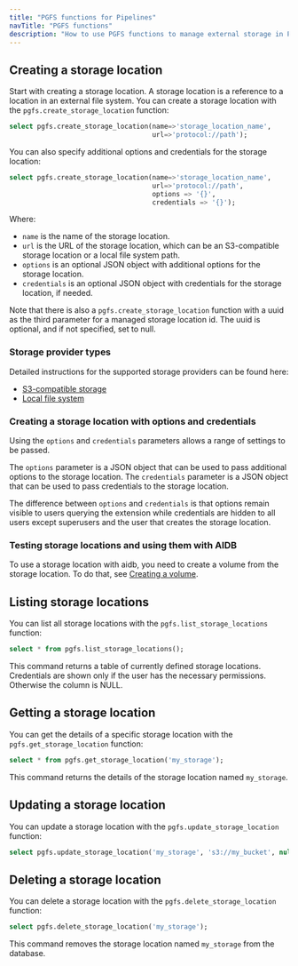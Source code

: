 ```yaml
---
title: "PGFS functions for Pipelines"
navTitle: "PGFS functions"
description: "How to use PGFS functions to manage external storage in Pipelines."
---
```


## Creating a storage location

Start with creating a storage location. A storage location is a reference to a location in an external file system. You can create a storage location with the `pgfs.create_storage_location` function:

```sql
select pgfs.create_storage_location(name=>'storage_location_name',
                                    url=>'protocol://path');
```

You can also specify additional options and credentials for the storage location:

```sql
select pgfs.create_storage_location(name=>'storage_location_name',
                                    url=>'protocol://path', 
                                    options => '{}', 
                                    credentials => '{}');
```

Where:

- `name` is the name of the storage location.
- `url` is the URL of the storage location, which can be an S3-compatible
    storage location or a local file system path.
- `options` is an optional JSON object with additional options for the storage location.
- `credentials` is an optional JSON object with credentials for the storage location, if needed.

Note that there is also a `pgfs.create_storage_location` function with a uuid as the third parameter for a managed storage location id. The uuid is optional, and if not specified, set to null.

### Storage provider types

Detailed instructions for the supported storage providers can be found here:

- [S3-compatible storage](/edb-postgres-ai/1.3/ai-factory/pipeline/pgfs/functions/s3)
- [Local file system](/edb-postgres-ai/1.3/ai-factory/pipeline/pgfs/functions/local)

### Creating a storage location with options and credentials

Using the `options` and `credentials` parameters allows a range of settings to be passed.

The `options` parameter is a JSON object that can be used to pass additional options to the storage location.
The `credentials` parameter is a JSON object that can be used to pass credentials to the storage location.

The difference between `options` and `credentials` is that options remain visible to users querying the extension while credentials are hidden to all users except superusers and the user that creates the storage location.

### Testing storage locations and using them with AIDB

To use a storage location with aidb, you need to create a volume from the storage location. To do that, see [Creating a volume](/edb-postgres-ai/1.3/ai-factory/pipeline/pgfs/volumes).

## Listing storage locations

You can list all storage locations with the `pgfs.list_storage_locations` function:

```sql
select * from pgfs.list_storage_locations();
```

This command returns a table of currently defined storage locations. Credentials are shown only if the user has the necessary permissions. Otherwise the column is NULL.

## Getting a storage location

You can get the details of a specific storage location with the `pgfs.get_storage_location` function:

```sql
select * from pgfs.get_storage_location('my_storage');
```

This command returns the details of the storage location named `my_storage`.

## Updating a storage location

You can update a storage location with the `pgfs.update_storage_location` function:

```sql
select pgfs.update_storage_location('my_storage', 's3://my_bucket', null, '{"region": "eu-west"}'
```

## Deleting a storage location

You can delete a storage location with the `pgfs.delete_storage_location` function:

```sql
select pgfs.delete_storage_location('my_storage');
```

This command removes the storage location named `my_storage` from the database.
